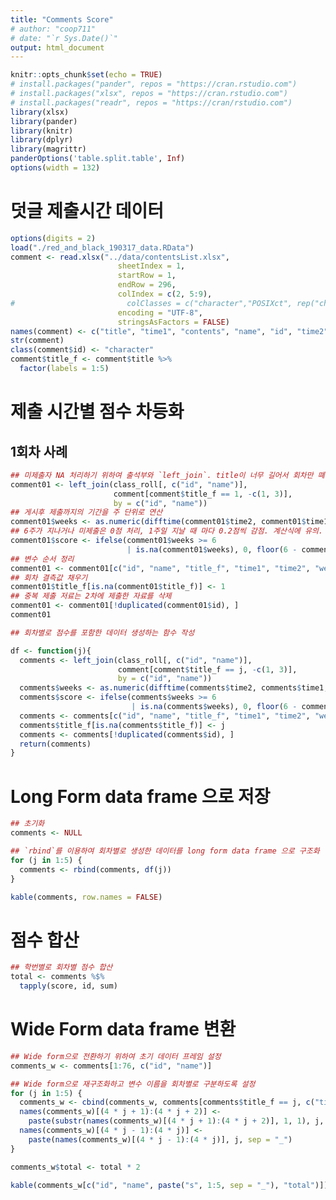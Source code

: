 ```yaml
---
title: "Comments Score"
# author: "coop711"
# date: "`r Sys.Date()`"
output: html_document
---
```


```r
knitr::opts_chunk$set(echo = TRUE)
# install.packages("pander", repos = "https://cran.rstudio.com")
# install.packages("xlsx", repos = "https://cran.rstudio.com")
# install.packages("readr", repos = "https://cran/rstudio.com")
library(xlsx)
library(pander)
library(knitr)
library(dplyr)
library(magrittr)
panderOptions('table.split.table', Inf)
options(width = 132)
```

<!--
# Data
-->

# 덧글 제출시간 데이터

```r
options(digits = 2)
load("./red_and_black_190317_data.RData")
comment <- read.xlsx("../data/contentsList.xlsx", 
                        sheetIndex = 1, 
                        startRow = 1, 
                        endRow = 296, 
                        colIndex = c(2, 5:9),
#                         colClasses = c("character","POSIXct", rep("character", 3), "POSIXct"), 
                        encoding = "UTF-8",
                        stringsAsFactors = FALSE)
names(comment) <- c("title", "time1", "contents", "name", "id", "time2")
str(comment)
class(comment$id) <- "character"
comment$title_f <- comment$title %>%
  factor(labels = 1:5)
```

# 제출 시간별 점수 차등화

## 1회차 사례 

```r
## 미제출자 NA 처리하기 위하여 출석부와 `left_join`. title이 너무 길어서 회차만 뗴어 factor로 재구조화
comment01 <- left_join(class_roll[, c("id", "name")], 
                       comment[comment$title_f == 1, -c(1, 3)], 
                       by = c("id", "name"))
## 게시후 제출까지의 기간을 주 단위로 연산
comment01$weeks <- as.numeric(difftime(comment01$time2, comment01$time1, units = 'weeks')) 
## 6주가 지나거나 미제출은 0점 처리, 1주일 지날 때 마다 0.2점씩 감점. 계산식에 유의.
comment01$score <- ifelse(comment01$weeks >= 6
                          | is.na(comment01$weeks), 0, floor(6 - comment01$weeks) / 5)
## 변수 순서 정리
comment01 <- comment01[c("id", "name", "title_f", "time1", "time2", "weeks", "score")]
## 회차 결측값 채우기
comment01$title_f[is.na(comment01$title_f)] <- 1
## 중복 제출 저료는 2차에 제출한 자료를 삭제
comment01 <- comment01[!duplicated(comment01$id), ]
comment01

## 회차별로 점수를 포함한 데이터 생성하는 함수 작성

df <- function(j){  
  comments <- left_join(class_roll[, c("id", "name")], 
                        comment[comment$title_f == j, -c(1, 3)], 
                        by = c("id", "name"))
  comments$weeks <- as.numeric(difftime(comments$time2, comments$time1, units = 'weeks'))
  comments$score <- ifelse(comments$weeks >= 6
                           | is.na(comments$weeks), 0, floor(6 - comments$weeks) / 5)
  comments <- comments[c("id", "name", "title_f", "time1", "time2", "weeks", "score")]
  comments$title_f[is.na(comments$title_f)] <- j
  comments <- comments[!duplicated(comments$id), ]
  return(comments)
}
```

# Long Form data frame 으로 저장

```r
## 초기화
comments <- NULL 

## `rbind`를 이용하여 회차별로 생성한 데이터를 long form data frame 으로 구조화
for (j in 1:5) {
  comments <- rbind(comments, df(j))
}

kable(comments, row.names = FALSE)
```

# 점수 합산

```r
## 학번별로 회차별 점수 합산
total <- comments %$%
  tapply(score, id, sum)
```

# Wide Form data frame 변환

```r
## Wide form으로 전환하기 위하여 초기 데이터 프레임 설정
comments_w <- comments[1:76, c("id", "name")]

## Wide form으로 재구조화하고 변수 이름을 회차별로 구분하도록 설정
for (j in 1:5) {
  comments_w <- cbind(comments_w, comments[comments$title_f == j, c("time1", "time2", "weeks", "score")])
  names(comments_w)[(4 * j + 1):(4 * j + 2)] <- 
    paste(substr(names(comments_w)[(4 * j + 1):(4 * j + 2)], 1, 1), j, sep = "_")
  names(comments_w)[(4 * j - 1):(4 * j)] <- 
    paste(names(comments_w)[(4 * j - 1):(4 * j)], j, sep = "_")
}

comments_w$total <- total * 2

kable(comments_w[c("id", "name", paste("s", 1:5, sep = "_"), "total")])
```


